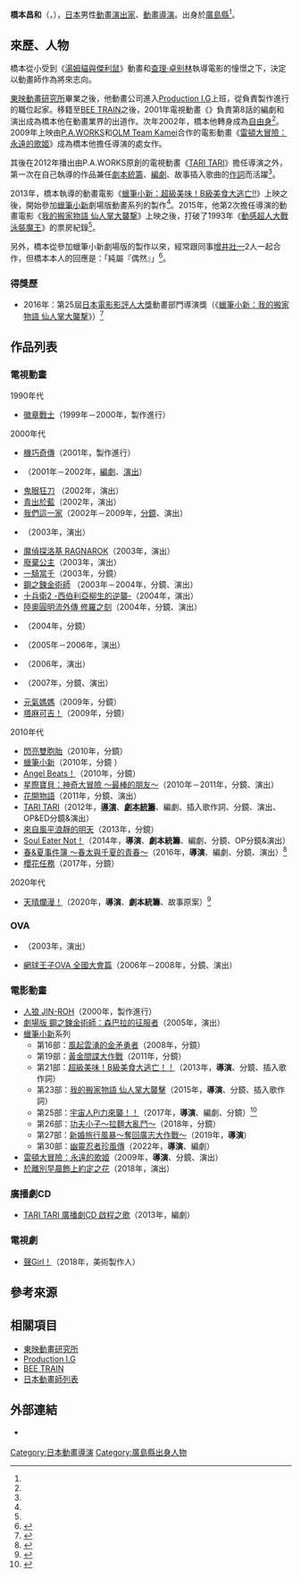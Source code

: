 {{multiple issues|
{{Notability Unreferenced|time=2016-07-27T17:25:42+00:00}}
{{Primarysources|time=2016-07-27T17:25:42+00:00}}
}}
{{noteTA
|G1=Anime
|1=zh-hans:来自风平浪静的明天;zh-hant:來自風平浪靜的明日;
|2=zh-hans:来自多彩世界的明天;zh-hant:來自繽紛世界的明日;
}}
{{japanese|japanese=橋本 昌和|kana=はしもと まさかず|romaji=Hashimoto Masakazu}}
'''橋本昌和'''（{{lang-ja|橋本 昌和}}，{{bd|1975年|<ref name="毎日">{{Cite web|date=2013-04-23|url=http://mantan-web.jp/2013/04/23/20130423dog00m200078000c.html|title=蠟筆小新：橋本昌和導演に的話 劇場版新作「重疊裝載有趣爆笑的內容中連接著感動」|publisher=[[毎日新聞|毎日新聞數位]]|accessdate=2016-07-27|language=ja|archive-date=2016-10-11|archive-url=https://web.archive.org/web/20161011154558/http://mantan-web.jp/2013/04/23/20130423dog00m200078000c.html|dead-url=no}}</ref><ref name="anime_style">{{Cite web|url=http://www.oricon.co.jp/news/2055069/full/|script-title=ja:『映画クレヨンしんちゃん』22年ぶりにシリーズ最高興収記録更新 さしこも祝福|publisher=[[Oricon|Oricon Style]]|date=2015-06-29|accessdate=2016-07-27|language=ja|archive-date=2019-05-19|archive-url=https://web.archive.org/web/20190519114449/https://www.oricon.co.jp/news/2055069/full/|dead-url=no}}</ref>||}}），[[日本|日本]]男性[[動畫|動畫]][[戲劇|演出家]]、[[動畫導演|動畫導演]]。出身於[[廣島縣|廣島縣]]<ref name="毎日" />。

== 來歷、人物 ==
橋本從小受到《[[貓和老鼠|湯姆貓與傑利鼠]]》動畫和[[查理·卓别林|查理·卓别林]]執導電影的憧憬之下，決定以動畫師作為將來志向。

[[東映動畫|東映動畫研究所]]畢業之後，他動畫公司進入[[Production_I.G|Production I.G]]上班，從負責製作進行的職位起家。移籍至[[BEE_TRAIN|BEE TRAIN]]之後，2001年電視動畫《{{link-ja|沙漠的海賊！隊長庫珀|砂漠の海賊!キャプテンクッパ}}》負責第8話的編劇和演出成為橋本他在動畫業界的出道作。次年2002年，橋本他轉身成為[[自由職業|自由身]]<ref name="毎日" />。2009年上映由[[P.A._Works|P.A.WORKS]]和[[OLM_Team_Kamei|OLM Team Kamei]]合作的電影動畫《[[雷頓大冒險：永遠的歌姬|雷頓大冒險：永遠的歌姬]]》成為橋本他擔任導演的處女作。

其後在2012年播出由P.A.WORKS原創的電視動畫《[[TARI_TARI|TARI TARI]]》擔任導演之外，第一次在自己執導的作品兼任[[劇本統籌|劇本統籌]]、[[編劇|編劇]]、故事插入歌曲的[[作詞|作詞]]而活躍<ref name="anime_style" />。

2013年，橋本執導的動畫電影《[[蠟筆小新：超級美味！B級美食大逃亡！！|蠟筆小新：超級美味！B級美食大逃亡!!]]》上映之後，開始參加[[蠟筆小新|蠟筆小新]]劇場版動畫系列的製作<ref name="anime_style" />。2015年，他第2次擔任導演的動畫電影《[[蠟筆小新：我的搬家物語_仙人掌大襲撃|我的搬家物語 仙人掌大襲撃]]》上映之後，打破了1993年《[[蠟筆小新：動感超人大戰泳裝魔王|動感超人大戰泳裝魔王]]》的票房紀錄<ref name="anime_style" />。

另外，橋本從參加蠟筆小新劇場版的製作以來，經常跟同事[[增井壯一|增井壯一]]2人一起合作，但橋本本人的回應是：「純屬『偶然』」<ref>{{Cite web|date=2013-04-26|url=http://animestyle.jp/2013/04/26/4655/|title=特集『蠟筆小新：超級美味！B級美食大逃亡!!』橋本昌和導演專訪|publisher={{link-ja|Anime Style|アニメスタイル|WEB Anime Style}}|accessdate=2016-07-27|language=ja|archive-date=2019-09-01|archive-url=https://web.archive.org/web/20190901021953/http://animestyle.jp/2013/04/26/4655/|dead-url=no}}</ref>。

=== 得獎歷 ===
* 2016年：第25屆[[日本電影影評人大獎|日本電影影評人大獎]]動畫部門導演獎（《[[蠟筆小新：我的搬家物語_仙人掌大襲撃|蠟筆小新：我的搬家物語 仙人掌大襲撃]]》）<ref>{{cite news|url=http://natalie.mu/eiga/news/188463|title=影評人大獎動畫部門由永井豪榮獲鑽石大獎，功勞獎由渡邊宙明獲得及串田晃的祝福|newspaper=[[Natalie_(網站)|電影Natalie]]|date=2016-05-25|accessdate=2016-07-27|language=ja|archive-date=2016-05-26|archive-url=https://web.archive.org/web/20160526121614/http://natalie.mu/eiga/news/188463|dead-url=no}}</ref>

== 作品列表 ==
=== 電視動畫 ===
; 1990年代
* [[徽章戰士|徽章戰士]]（1999年－2000年，製作進行）

; 2000年代
* [[機巧奇傳|機巧奇傳]]（2001年，製作進行）
* {{link-ja|沙漠的海賊！隊長庫珀|砂漠の海賊!キャプテンクッパ}}（2001年－2002年，[[編劇|編劇]]、[[戲劇|演出]]）
* [[鬼眼狂刀|鬼眼狂刀]] （2002年，演出）
* [[青出於藍|青出於藍]]（2002年，演出）
* [[我們這一家|我們這一家]]（2002年－2009年，[[分鏡|分鏡]]、演出）
* {{link-ja|L/R -Licensed by Royal-|L/R -Licensed by Royal-}}（2003年，演出）
* [[魔偵探洛基|魔偵探洛基 RAGNAROK]]（2003年，演出）
* [[廢棄公主|廢棄公主]]（2003年，演出）
* [[一騎當千|一騎當千]]（2003年，分鏡）
* [[鋼之鍊金術師_(動畫)|鋼之鍊金術師]] （2003年－2004年，分鏡、演出）
* [[十兵衛|十兵衛2 -西伯利亞柳生的逆襲-]]（2004年，演出）
* [[陸奧圓明流外傳_修羅之刻|陸奧圓明流外傳 修羅之刻]]（2004年，分鏡、演出）
* {{link-ja|KURAU Phantom Memory|KURAU Phantom Memory}}（2004年，分鏡）
* {{link-ja|IGPX|IGPX}}（2005年－2006年，演出）
* {{link-ja|獸爪|ケモノヅメ}}（2006年，演出）
* {{link-ja|新勇者萊汀|REIDEEN}}（2007年，分鏡、演出）
* [[元氣媽媽|元氣媽媽]]（2009年，分鏡）
* [[寵物反斗星|塔麻可吉！]]（2009年，分鏡）

; 2010年代
* [[閃亮雙胞胎|閃亮雙胞胎]]（2010年，分鏡）
* [[蠟筆小新|蠟筆小新]]（2010年，分鏡<!--第701之A話-->）
* [[Angel_Beats!|Angel Beats！]]（2010年，分鏡）
* [[星際寶貝：神奇大冒險|星際寶貝：神奇大冒險 ～最棒的朋友～]]（2010年－2011年，分鏡、演出）
* [[花開物語|花開物語]]（2011年，分鏡、演出）
* [[TARI_TARI|TARI TARI]]（2012年，'''[[導演|導演]]'''、'''[[劇本統籌|劇本統籌]]'''、編劇、插入歌作詞、分鏡、演出、OP&ED分鏡&演出）
* [[來自風平浪靜的明天|來自風平浪靜的明天]]（2013年，分鏡）
* [[Soul_Eater_Not!|Soul Eater Not！]]（2014年，'''導演'''、'''劇本統籌'''、編劇、分鏡、OP分鏡&演出）
* [[春&夏事件簿|春&夏事件簿 ～春太與千夏的青春～]]（2016年，'''導演'''、編劇、分鏡、演出）<ref>{{cite web|url=https://anime.eiga.com/program/104602/|title=春&夏事件簿 ～春太與千夏的青春～：作品情報|publisher=Anime Hack|accessdate=2020-09-19|language=ja|archive-date=2020-10-30|archive-url=https://web.archive.org/web/20201030052848/https://anime.eiga.com/program/104602/|dead-url=no}}</ref>
* [[櫻花任務|櫻花任務]]（2017年，分鏡）

; 2020年代
* [[天晴爛漫！|天晴爛漫！]]（2020年，'''導演'''、'''劇本統籌'''、故事原案）<ref>{{cite web|url=https://anime.eiga.com/program/108185/|title=天晴爛漫！：作品情報|publisher=Anime Hack|accessdate=2020-09-19|language=ja|archive-date=2020-11-03|archive-url=https://web.archive.org/web/20201103205638/https://anime.eiga.com/program/108185/|dead-url=no}}</ref>

=== OVA ===
* {{link-ja|I'll|I'll|I'll/CKBC}}（2003年，演出）
* [[網球王子_(動畫)|網球王子OVA 全國大會篇]]（2006年－2008年，分鏡、演出）

=== 電影動畫 ===
* [[人狼_JIN-ROH|人狼 JIN-ROH]]（2000年，製作進行）
* [[劇場版_鋼之鍊金術師_森巴拉的征服者|劇場版 鋼之鍊金術師：森巴拉的征服者]]（2005年，演出）
* [[蠟筆小新|蠟筆小新]]系列
** 第16部：[[蠟筆小新：風起雲湧的金矛勇者|風起雲湧的金矛勇者]]（2008年，分鏡）
** 第19部：[[蠟筆小新：黃金間諜大作戰|黃金間諜大作戰]]（2011年，分鏡）
** 第21部：[[蠟筆小新：超級美味！B級美食大逃亡！！|超級美味！B級美食大逃亡！！]]（2013年，'''導演'''、分鏡、插入歌作詞）
** 第23部：[[蠟筆小新：我的搬家物語_仙人掌大襲擊|我的搬家物語 仙人掌大襲擊]]（2015年，'''導演'''、分鏡、插入歌作詞）
** 第25部：[[蠟筆小新：宇宙人Pi力來襲！！|宇宙人Pi力來襲！！]]（2017年，'''導演'''、編劇、分鏡）<ref>{{cite news|url=http://natalie.mu/eiga/news/205438|script-title=ja:野原家に宇宙船襲来！「クレヨンしんちゃん」新作2017年4月公開、特別映像も解禁|newspaper=Comic Natalie|date=2016-10-14|accessdate=2016-10-17|language=ja|archive-date=2020-11-06|archive-url=https://web.archive.org/web/20201106160013/https://natalie.mu/eiga/news/205438|dead-url=no}}</ref>
** 第26部：[[蠟筆小新：功夫小子～拉麵大亂鬥～|功夫小子～拉麵大亂鬥～]]（2018年，分鏡）
** 第27部：[[蠟筆小新：新婚旅行風暴～奪回廣志大作戰～|新婚旅行風暴～奪回廣志大作戰～]]（2019年，'''導演'''）
** 第30部：[[蠟筆小新：幽靈忍者珍風傳|幽靈忍者珍風傳]]（2022年，'''導演'''、編劇）
* [[雷頓大冒險：永遠的歌姬|雷頓大冒險：永遠的歌姬]]（2009年，'''導演'''、分鏡、演出）
* [[於離別早晨飾上約定之花|於離別早晨飾上約定之花]]（2018年，演出）

=== 廣播劇CD ===
* [[TARI_TARI|TARI TARI 廣播劇CD 啟程之歌]]（2013年，編劇）

=== 電視劇 ===
* [[聲Girl！|聲Girl！]]（2018年，美術製作人）

== 參考來源 ==
{{reflist}}

== 相關項目 ==
* [[東映動畫|東映動畫研究所]]
* [[Production_I.G|Production I.G]]
* [[BEE_TRAIN|BEE TRAIN]]
* [[日本動畫師列表|日本動畫師列表]]

== 外部連結 ==
* {{Twitter|u_ninike}} {{ja icon}}

{{橋本昌和執導作品}}
{{蠟筆小新導演}}
{{日本電影影評人大獎動畫部門導演獎}}
{{DEFAULTSORT:Hashimoto Masakazu}}
[[Category:日本動畫導演|Category:日本動畫導演]]
[[Category:廣島縣出身人物|Category:廣島縣出身人物]]